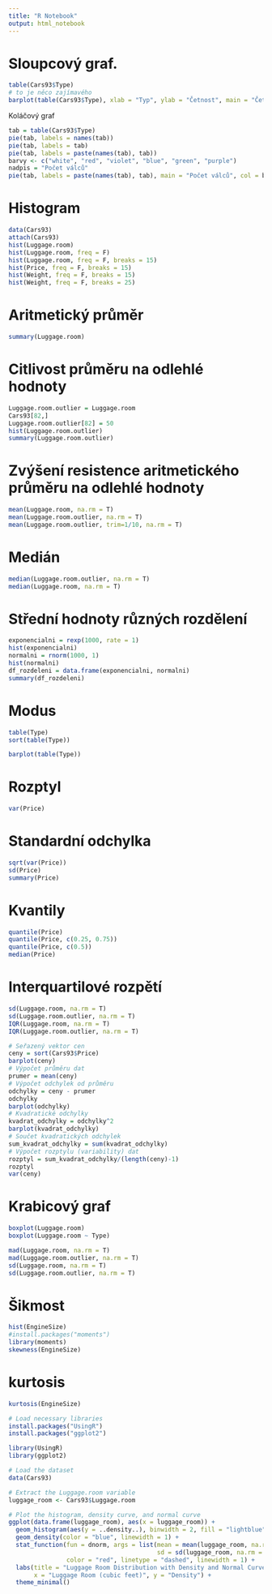 ```yaml
---
title: "R Notebook"
output: html_notebook
---
```





# Sloupcový graf.


```r
table(Cars93$Type)
# to je něco zajímavého
barplot(table(Cars93$Type), xlab = "Typ", ylab = "Četnost", main = "Četnost typů aut na trhu USA v roce 1993")
```

Koláčový graf

```r
tab = table(Cars93$Type)
pie(tab, labels = names(tab))
pie(tab, labels = tab)
pie(tab, labels = paste(names(tab), tab))
barvy <- c("white", "red", "violet", "blue", "green", "purple")
nadpis = "Počet válců"
pie(tab, labels = paste(names(tab), tab), main = "Počet válců", col = barvy)
```

# Histogram

```r
data(Cars93)
attach(Cars93)
hist(Luggage.room)
hist(Luggage.room, freq = F)
hist(Luggage.room, freq = F, breaks = 15)
hist(Price, freq = F, breaks = 15)
hist(Weight, freq = F, breaks = 15)
hist(Weight, freq = F, breaks = 25)
```

# Aritmetický průměr

```r
summary(Luggage.room)
```

# Citlivost průměru na odlehlé hodnoty

```r
Luggage.room.outlier = Luggage.room
Cars93[82,]
Luggage.room.outlier[82] = 50
hist(Luggage.room.outlier)
summary(Luggage.room.outlier)
```
# Zvýšení resistence aritmetického průměru na odlehlé hodnoty

```r
mean(Luggage.room, na.rm = T)
mean(Luggage.room.outlier, na.rm = T)
mean(Luggage.room.outlier, trim=1/10, na.rm = T)

```

# Medián

```r
median(Luggage.room.outlier, na.rm = T)
median(Luggage.room, na.rm = T)
```
# Střední hodnoty různých rozdělení

```r
exponencialni = rexp(1000, rate = 1)
hist(exponencialni)
normalni = rnorm(1000, 1)
hist(normalni)
df_rozdeleni = data.frame(exponencialni, normalni)
summary(df_rozdeleni)
```

# Modus

```r
table(Type)
sort(table(Type))
```
```r
barplot(table(Type))
```


# Rozptyl

```r
var(Price)
```

# Standardní odchylka

```r
sqrt(var(Price))
sd(Price)
summary(Price)
```

# Kvantily

```r
quantile(Price)
quantile(Price, c(0.25, 0.75))
quantile(Price, c(0.5))
median(Price)

```

# Interquartilové rozpětí

```r
sd(Luggage.room, na.rm = T)
sd(Luggage.room.outlier, na.rm = T)
IQR(Luggage.room, na.rm = T)
IQR(Luggage.room.outlier, na.rm = T)

```


```r
# Seřazený vektor cen
ceny = sort(Cars93$Price)
barplot(ceny)
# Výpočet průměru dat
prumer = mean(ceny)
# Výpočet odchylek od průměru
odchylky = ceny - prumer
odchylky
barplot(odchylky)
# Kvadratické odchylky
kvadrat_odchylky = odchylky^2
barplot(kvadrat_odchylky)
# Součet kvadratických odchylek
sum_kvadrat_odchylky = sum(kvadrat_odchylky)
# Výpočet rozptylu (variability) dat
rozptyl = sum_kvadrat_odchylky/(length(ceny)-1)
rozptyl
var(ceny)

```


# Krabicový graf

```r
boxplot(Luggage.room)
boxplot(Luggage.room ~ Type)
```

```r
mad(Luggage.room, na.rm = T)
mad(Luggage.room.outlier, na.rm = T)
sd(Luggage.room, na.rm = T)
sd(Luggage.room.outlier, na.rm = T)

```

# Šikmost

```r
hist(EngineSize)
#install.packages("moments")
library(moments)
skewness(EngineSize)
```


# kurtosis

```r
kurtosis(EngineSize)
```

```r
# Load necessary libraries
install.packages("UsingR")
install.packages("ggplot2")

library(UsingR)
library(ggplot2)

# Load the dataset
data(Cars93)

# Extract the Luggage.room variable
luggage_room <- Cars93$Luggage.room

# Plot the histogram, density curve, and normal curve
ggplot(data.frame(luggage_room), aes(x = luggage_room)) +
  geom_histogram(aes(y = ..density..), binwidth = 2, fill = "lightblue", color = "black") +
  geom_density(color = "blue", linewidth = 1) +
  stat_function(fun = dnorm, args = list(mean = mean(luggage_room, na.rm = TRUE), 
                                         sd = sd(luggage_room, na.rm = TRUE)), 
                color = "red", linetype = "dashed", linewidth = 1) +
  labs(title = "Luggage Room Distribution with Density and Normal Curve",
       x = "Luggage Room (cubic feet)", y = "Density") +
  theme_minimal()
```

